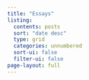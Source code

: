 ```yaml
---
title: "Essays"
listing:
  contents: posts
  sort: "date desc"
  type: grid
  categories: unnumbered
  sort-ui: false
  filter-ui: false
page-layout: full
---
```

